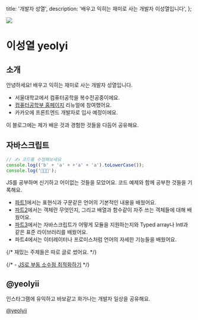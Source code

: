 
  title: '개발자 성열',
  description: '배우고 익히는 재미로 사는 개발자 이성열입니다',
};

<img src="/profile.jpg" className="mt-0 h-[128px] w-[256px] object-cover" />

# 이성열 yeolyi

## 소개

안녕하세요! 배우고 익히는 재미로 사는 개발자 성열입니다.

- 서울대학교에서 컴퓨터공학을 복수전공중이에요.
- <a href="https://cse.snu.ac.kr">컴퓨터공학부 홈페이지</a> 리뉴얼에 참여했어요.
- 카카오에 프론트엔드 개발자로 입사 예정이에요.

이 블로그에는 제가 배운 것과 경험한 것들을 다듬어 공유해요.

## 자바스크립트

```js
// ✍️ 코드를 수정해보세요
console.log(('b' + 'a' + +'a' + 'a').toLowerCase());
console.log('🍌🍌🍌');
```

JS를 공부하며 신기하고 어이없는 것들을 모았어요. 코드 예제와 함께 공부한 것들을
기록해요.

- [파트1](./js/0)에서는 표현식과 구문같은 언어의 기본적인 내용을 배웠어요.
- [파트2](./js/1)에서는 객체란 무엇인지, 그리고 배열과 함수같이 자주 쓰는
  객체들에 대해 배웠어요.
- [파트3](./js/2)에서는 자바스크립트가 어떻게 모듈을 지원하는지와 Typed array나
  Intl과 같은 표준 라이브러리를 배웠어요.
- 파트4에서는 이터레이터나 프로미스처럼 언어의 자세한 기능들을 배웠어요.

{/* 재밌는 주제들은 따로 글로 썼어요. */}

{/* - [JS로 부동 소수점 최적화하기](./fisr) */}

## @yeolyii

<ImageViewer src={instagram} alt="인스타그램 메인" widthPercentage="50%" />

인스타그램에 유익하고 바보같고 화가나는 개발자 일상을 공유해요.

<a href="https://instagram.com/yeolyii">@yeolyii</a>
